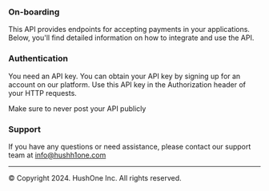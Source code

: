 
### On-boarding

This API provides endpoints for accepting payments in your applications. Below, you'll find detailed information on how to integrate and use the API.

### Authentication

You need an API key. You can obtain your API key by signing up for an account on our platform. Use this API key in the Authorization header of your HTTP requests.

<Callout type="warning" emoji="⚠️">
 Make sure to never post your API publicly
</Callout>

<Onboarding/>

### Support
If you have any questions or need assistance, please contact our support team 
at info@hushh1one.com

----

© Copyright 2024. HushOne Inc. All rights reserved.
